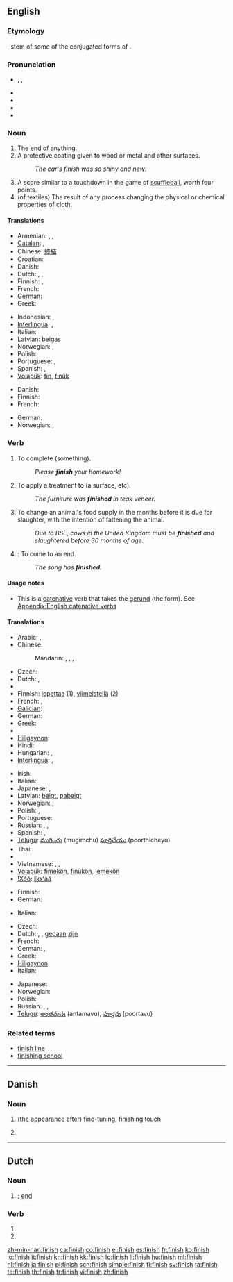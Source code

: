 ==English==

===Etymology===
{{etyl|fro}} {{term||finiss-}}, stem of some of the conjugated forms of {{term|finir|lang=fro}}.

===Pronunciation===
* {{enPR|fĭn'ĭsh}}, {{IPA|/ˈfɪnɪʃ/}}, {{SAMPA|/"fInIS/}}
* {{audio|en-uk-finnish.ogg|Audio (UK)}}
* {{audio|en-us-finish.ogg|Audio (US)}}
* {{audio|En-uk-to finish.ogg|Audio (UK)}}
* {{homophones|Finnish}}

===Noun===
{{en-noun|es}}

# The [[end]] of anything.
# A protective coating given to wood or metal and other surfaces.
#: ''The car's finish was so shiny and new''.
# A score similar to a touchdown in the game of [[scuffleball]], worth four points.
# (of textiles) The result of any process changing the physical or chemical properties of cloth.

====Translations====

{{trans-top|end}}
* Armenian: {{t-|hy|վերջ|tr=verǰ}}, {{t|hy|ավարտ|tr=avart}}, {{t-|hy|վախճան|tr=vaxč̣an}}
* [[Catalan]]: {{t-|ca|meta|f}}, {{t-|ca|fita|f}}
* Chinese: [[終結]]
* Croatian: {{t+|hr|cilj|m}}
* Danish: {{t-|da|slutning|c}}
* Dutch: {{t-|nl|eindstreep|f}}, {{t+|nl|finish|f}}, {{t+|nl|meet|f}}
* Finnish: {{t+|fi|loppu}}, {{t+|fi|maali}}
* French: {{t+|fr|fin|f}}
* German: {{t+|de|Ende|n}}
* Greek: {{t+|el|τέλος|n|tr=télos}}
{{trans-mid}}
* Indonesian: {{t|id|tamat|xs=Indonesian}},  {{t|id|selesai|xs=Indonesian}}
* [[Interlingua]]: {{t-|ia|fin|xs=Interlingua}}, {{t-|ia|termination|xs=Interlingua}}
* Italian: {{t+|it|fine|f}}
* Latvian: [[beigas]] {{f}}
* Norwegian: {{t|no|avslutning}} {{m|f}}, {{t|no|slutt|m}}
* Polish: {{t+|pl|koniec|m}}
* Portuguese: {{t+|pt|fim|m}}, {{t+|pt|acabamento|m}}
* Spanish: {{t+|es|meta|f}}, {{t+|es|fin|m}}
* [[Volapük]]: [[fin]], [[finük]]
{{trans-bottom}}

{{trans-top|protective coating}}
* Danish: {{t-|da|finish|c}}
* Finnish: {{t-|fi|pintakäsittely}}
* French: {{t+|fr|fini|m}}
{{trans-mid}}
* German: {{t+|de|Lack|m}}
* Norwegian: {{t|no|toppstrøk|n}}, {{t-|no|finish|m}}
{{trans-bottom}}

{{trans-top|score in scuffleball}}
{{trans-mid}}
{{trans-bottom}}

===Verb===
{{en-verb|finishes|finishing|finished}}

# {{transitive}} To complete (something).
#: ''Please '''finish''' your homework!''
# {{transitive}} To apply a treatment to (a surface, etc).
#: ''The furniture was '''finished''' in teak veneer.''
# {{transitive}} To change an animal's food supply in the months before it is due for slaughter, with the intention of fattening the animal.
#: ''Due to BSE, cows in the United Kingdom must be '''finished''' and slaughtered before 30 months of age.''
# {{intransitive}}: To come to an end.
#: ''The song has '''finished'''.''

====Usage notes====
* {{sense|transitive, to complete}} This is a [[catenative]] verb that takes the [[gerund]] (the {{term|-ing}} form). See [[Appendix:English catenative verbs]]

====Translations====
{{trans-top|to complete}}
* Arabic: {{t|ar|فرغ|tr=faragha}}, {{t|ar|أنهى|tr='anhaa}}
* Chinese:
*: Mandarin: {{t-|cmn|完成|tr=wánchéng|sc=Hani}}, {{t-|cmn|完|tr=wán|sc=Hani}}, {{t-|cmn|結束|sc=Hani}},  {{t-|cmn|结束|tr=jiéshù|sc=Hani}}
* Czech: {{t-|cs|dokončit}}
* Dutch: {{t+|nl|afwerken}}, {{t+|nl|beëindigen}}
* {{trreq|Esperanto}}
* Finnish: [[lopettaa]] (1), [[viimeistellä]] (2)
* French: {{t+|fr|finir}}, {{t+|fr|achever}}
* [[Galician]]: {{t+|gl|acabar|xs=Galician}}
* German: {{t+|de|beenden}}
* Greek: {{t+|el|τελειώνω|tr=teleióno}}
* {{trreq|Hebrew}}
* [[Hiligaynon]]: {{tø|hil|aban|alt=ában}}
* Hindi: {{t|hi|अंत करना|tr=anta karnā|xs=Hindi}}
* Hungarian: {{t|hu|befejez}}, {{t|hu|végez}}
* [[Interlingua]]: {{t-|ia|finir|xs=Interlingua}}, {{t-|ia|terminar|xs=Interlingua}}
{{trans-mid}}
* Irish: {{t-|ga|críochnaigh|xs=Irish}}
* Italian: {{t+|it|finire}}
* Japanese: {{t+|ja|終了|alt=終了する|tr=しゅうりょうする, shūryō-suru}}, {{t-|ja|終える|tr=おえる, oeru}}
* Latvian: [[beigt]], [[pabeigt]]
* Norwegian: {{t|no|fullføre}},  {{t+|no|avslutte}}
* Polish: {{t+|pl|dokonywać}}, {{t+|pl|dokonać}}
* Portuguese: {{t+|pt|acabar}}
* Russian: {{t+|ru|окончить|tr=okónčit’}} {{pf}}, {{t+|ru|закончить|tr=zakónčit’}} {{pf}}, {{t+|ru|заканчивать|tr=zakánčivat’}} {{pf}}
* Spanish: {{t+|es|acabar}}, {{t+|es|terminar}}
* [[Telugu]]: [[ముగించు]] (mugimchu) [[పూర్తిచేయు]] (poorthicheyu)
* Thai: {{t-|th|เสร็จ|tr=serg}}
* {{trreq|Turkish}}
* Vietnamese: {{t+|vi|kết thúc|xs=Vietnamese}},  {{t+|vi|hoàn thành|xs=Vietnamese}},  {{t|vi|làm xong|xs=Vietnamese}}
* [[Volapük]]: [[fimekön]], [[finükön]], [[lemekön]]
* [[!Xóõ]]: [[ǁkxʻāã]]
{{trans-bottom}}

{{trans-top|to apply a final treatment to}}
* Finnish: {{t-|fi|viimeistellä}}
* German: {{t-|de|fertigstellen}}
{{trans-mid}}
* Italian: {{t+|it|rifinire}}
{{trans-bottom}}

{{trans-top|to come to an end}}
* Czech: {{t+|cs|skončit}}
* Dutch: {{t+|nl|ophouden}}, {{t+|nl|eindigen}}, [[gedaan]] [[zijn]]
* French: {{t+|fr|finir}}
* German: {{t+|de|enden}}, {{t+|de|aufhören}}
* Greek: {{t+|el|τελειώνω|tr=teleióno}}
* [[Hiligaynon]]: {{tø|hil|aban|alt=ában}}
* Italian: {{t+|it|finire}}
{{trans-mid}}
* Japanese: {{t-|ja|終わる|tr=おわる, owaru}}
* Norwegian: {{t+|no|avslutte}}
* Polish: {{t+|pl|skończyć|alt=skończyć się}}
* Russian: {{t|ru|окончиться|tr=okónčit’sja}} {{pf}}, {{t|ru|закончиться|tr=zakónčit’sja}} {{pf}}, {{t|ru|заканчиваться|tr=zakánčivat’sja}} {{pf}}
* [[Telugu]]: [[అంతమవు]] (antamavu), [[పూర్తవు]] (poortavu)
{{trans-bottom}}

===Related terms===
* [[finish line]]
* [[finishing school]]

----

==Danish==

===Noun===
{{da-noun|en|-}}

# (the appearance after) [[fine-tuning]], [[finishing touch]]
# {{l|en|finish}} {{gloss|a spectacular end in a race or a competition}}

----

==Dutch==

===Noun===
{{nl-noun|g=f|pl=-|dim=-}}

# {{l|en|finish}}; [[end]]

===Verb===
{{infl|nl}}

# {{nl-verb-form|p=1|n=sg|t=pres|m=ind|finishen}}
# {{nl-verb-form|m=imp|finishen}}

[[zh-min-nan:finish]]
[[ca:finish]]
[[co:finish]]
[[el:finish]]
[[es:finish]]
[[fr:finish]]
[[ko:finish]]
[[io:finish]]
[[it:finish]]
[[kn:finish]]
[[kk:finish]]
[[lo:finish]]
[[li:finish]]
[[hu:finish]]
[[ml:finish]]
[[nl:finish]]
[[ja:finish]]
[[pl:finish]]
[[scn:finish]]
[[simple:finish]]
[[fi:finish]]
[[sv:finish]]
[[ta:finish]]
[[te:finish]]
[[th:finish]]
[[tr:finish]]
[[vi:finish]]
[[zh:finish]]